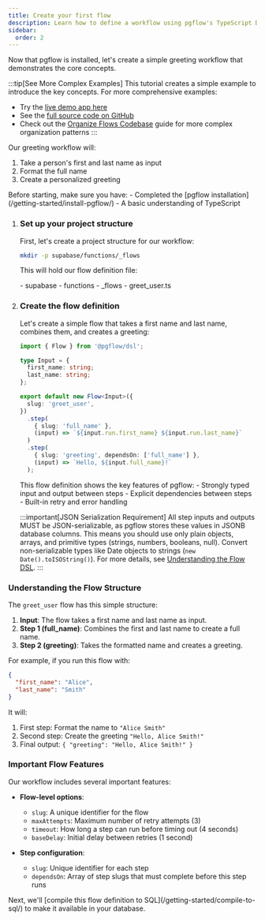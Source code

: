```yaml
---
title: Create your first flow
description: Learn how to define a workflow using pgflow's TypeScript DSL
sidebar:
  order: 2
---
```



Now that pgflow is installed, let's create a simple greeting workflow that demonstrates the core concepts.

<NotProductionReady />

:::tip[See More Complex Examples]
This tutorial creates a simple example to introduce the key concepts. For more comprehensive examples:
- Try the [live demo app here](https://pgflow-demo.netlify.app/)
- See the [full source code on GitHub](https://github.com/pgflow-dev/pgflow/tree/main/examples/playground/supabase/functions)
- Check out the [Organize Flows Codebase](/how-to/organize-flows-codebase/) guide for more complex organization patterns
:::

Our greeting workflow will:
1. Take a person's first and last name as input
2. Format the full name 
3. Create a personalized greeting

<Aside type="caution" title="Prerequisites">
Before starting, make sure you have:
- Completed the [pgflow installation](/getting-started/install-pgflow/)
- A basic understanding of TypeScript
</Aside>

<Steps>

1. ### Set up your project structure

    First, let's create a project structure for our workflow:

    ```bash frame="none"
    mkdir -p supabase/functions/_flows
    ```

    This will hold our flow definition file:

    <FileTree>
    - supabase
      - functions
        - _flows
          - greet_user.ts
    </FileTree>

2. ### Create the flow definition

    Let's create a simple flow that takes a first name and last name, combines them, and creates a greeting:

    ```typescript title="supabase/functions/_flows/greet_user.ts"
    import { Flow } from '@pgflow/dsl';

    type Input = {
      first_name: string;
      last_name: string;
    };

    export default new Flow<Input>({
      slug: 'greet_user',
    })
      .step(
        { slug: 'full_name' },
        (input) => `${input.run.first_name} ${input.run.last_name}`
      )
      .step(
        { slug: 'greeting', dependsOn: ['full_name'] },
        (input) => `Hello, ${input.full_name}!`
      );
    ```

    <Aside>
    This flow definition shows the key features of pgflow:
    - Strongly typed input and output between steps
    - Explicit dependencies between steps
    - Built-in retry and error handling

    :::important[JSON Serialization Requirement]
    All step inputs and outputs MUST be JSON-serializable, as pgflow stores these values in JSONB database columns.
    This means you should use only plain objects, arrays, and primitive types (strings, numbers, booleans, null).
    Convert non-serializable types like Date objects to strings (`new Date().toISOString()`).
    For more details, see [Understanding the Flow DSL](/explanations/flow-dsl/#json-serialization-requirements).
    :::
    </Aside>

</Steps>

### Understanding the Flow Structure

The `greet_user` flow has this simple structure:

1. **Input**: The flow takes a first name and last name as input.
2. **Step 1 (full_name)**: Combines the first and last name to create a full name.
3. **Step 2 (greeting)**: Takes the formatted name and creates a greeting.

For example, if you run this flow with:
```json
{
  "first_name": "Alice",
  "last_name": "Smith"
}
```

It will:
1. First step: Format the name to `"Alice Smith"`
2. Second step: Create the greeting `"Hello, Alice Smith!"`
3. Final output: `{ "greeting": "Hello, Alice Smith!" }`

### Important Flow Features

Our workflow includes several important features:

- **Flow-level options**:
  - `slug`: A unique identifier for the flow
  - `maxAttempts`: Maximum number of retry attempts (3)
  - `timeout`: How long a step can run before timing out (4 seconds)
  - `baseDelay`: Initial delay between retries (1 second)

- **Step configuration**:
  - `slug`: Unique identifier for each step
  - `dependsOn`: Array of step slugs that must complete before this step runs

<Aside>
Next, we'll [compile this flow definition to SQL](/getting-started/compile-to-sql/) to make it available in your database.
</Aside>